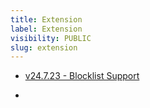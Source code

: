 ```yaml
---
title: Extension
label: Extension
visibility: PUBLIC
slug: extension
---
```


* [v24.7.23 - Blocklist Support](https://docs.requestly.com/changelogs/extension/v24723-blocklist-support)

*
